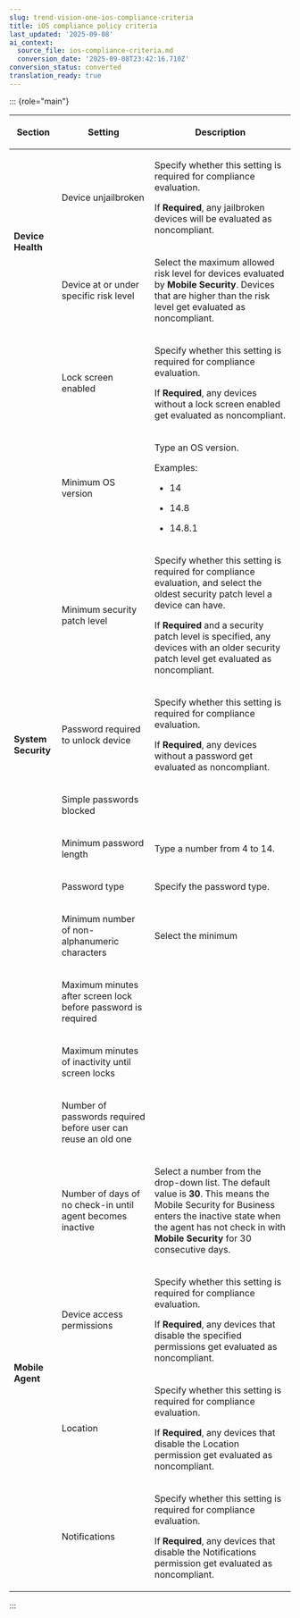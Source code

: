 ```yaml
---
slug: trend-vision-one-ios-compliance-criteria
title: iOS compliance policy criteria
last_updated: '2025-09-08'
ai_context:
  source_file: ios-compliance-criteria.md
  conversion_date: '2025-09-08T23:42:16.710Z'
conversion_status: converted
translation_ready: true
---
```


::: {role="main"}

<table>
<colgroup>
<col style="width: 17%" />
<col style="width: 33%" />
<col style="width: 50%" />
</colgroup>
<thead>
<tr>
<th><p>Section</p></th>
<th><p>Setting</p></th>
<th><p>Description</p></th>
</tr>
</thead>
<tbody>
<tr>
<td rowspan="2"><p><strong>Device Health</strong></p></td>
<td><p>Device unjailbroken</p></td>
<td><p>Specify whether this setting is required for compliance evaluation.</p>
<p>If <strong>Required</strong>, any jailbroken devices will be evaluated as noncompliant.</p></td>
</tr>
<tr>
<td><p>Device at or under specific risk level</p></td>
<td><p>Select the maximum allowed risk level for devices evaluated by <strong>Mobile Security</strong>. Devices that are higher than the risk level get evaluated as noncompliant.</p></td>
</tr>
<tr>
<td rowspan="11"><p><strong>System Security</strong></p></td>
<td><p>Lock screen enabled</p></td>
<td><p>Specify whether this setting is required for compliance evaluation.</p>
<p>If <strong>Required</strong>, any devices without a lock screen enabled get evaluated as noncompliant.</p></td>
</tr>
<tr>
<td><p>Minimum OS version</p></td>
<td><p>Type an OS version.</p>
<p>Examples:</p>
<ul>
<li><p>14</p></li>
<li><p>14.8</p></li>
<li><p>14.8.1</p></li>
</ul></td>
</tr>
<tr>
<td><p>Minimum security patch level</p></td>
<td><p>Specify whether this setting is required for compliance evaluation, and select the oldest security patch level a device can have.</p>
<p>If <strong>Required</strong> and a security patch level is specified, any devices with an older security patch level get evaluated as noncompliant.</p></td>
</tr>
<tr>
<td><p>Password required to unlock device</p></td>
<td><p>Specify whether this setting is required for compliance evaluation.</p>
<p>If <strong>Required</strong>, any devices without a password get evaluated as noncompliant.</p></td>
</tr>
<tr>
<td><p>Simple passwords blocked</p></td>
<td></td>
</tr>
<tr>
<td><p>Minimum password length</p></td>
<td><p>Type a number from 4 to 14.</p></td>
</tr>
<tr>
<td><p>Password type</p></td>
<td><p>Specify the password type.</p></td>
</tr>
<tr>
<td><p>Minimum number of non-alphanumeric characters</p></td>
<td><p>Select the minimum</p></td>
</tr>
<tr>
<td><p>Maximum minutes after screen lock before password is required</p></td>
<td></td>
</tr>
<tr>
<td><p>Maximum minutes of inactivity until screen locks</p></td>
<td></td>
</tr>
<tr>
<td><p>Number of passwords required before user can reuse an old one</p></td>
<td></td>
</tr>
<tr>
<td rowspan="4"><p><strong>Mobile Agent</strong></p></td>
<td><p>Number of days of no check-in until agent becomes inactive</p></td>
<td><p>Select a number from the drop-down list. The default value is <strong>30</strong>. This means the Mobile Security for Business enters the inactive state when the agent has not check in with <strong>Mobile Security</strong> for 30 consecutive days.</p></td>
</tr>
<tr>
<td><p>Device access permissions</p></td>
<td><p>Specify whether this setting is required for compliance evaluation.</p>
<p>If <strong>Required</strong>, any devices that disable the specified permissions get evaluated as noncompliant.</p></td>
</tr>
<tr>
<td><p>Location</p></td>
<td><p>Specify whether this setting is required for compliance evaluation.</p>
<p>If <strong>Required</strong>, any devices that disable the Location permission get evaluated as noncompliant.</p></td>
</tr>
<tr>
<td><p>Notifications</p></td>
<td><p>Specify whether this setting is required for compliance evaluation.</p>
<p>If <strong>Required</strong>, any devices that disable the Notifications permission get evaluated as noncompliant.</p></td>
</tr>
</tbody>
</table>
:::
